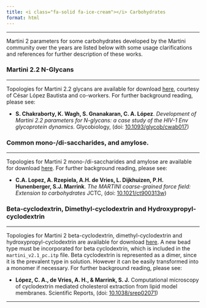 ```yaml
---
title: <i class="fa-solid fa-ice-cream"></i> Carbohydrates
format: html
---
```


<hr>

Martini 2 parameters for some carbohydrates developed by the Martini community over the years are listed below with some usage clarifications and references for further description of these works.

### Martini 2.2 N-Glycans
<hr>

Topologies for Martini 2.2 glycans are available for download [here](https://cgmartini-library.s3.ca-central-1.amazonaws.com/1_Downloads/ff_parameters/martini2/carbohydrates/PARAMETERS.itp), courtesy of César López Bautista and co-workers. For further background reading, please see:

- **S. Chakraborty,   K. Wagh,   S. Gnanakaran,   C. A. López**. *Development of Martini 2.2 parameters for N-glycans: a case study of the HIV-1 Env glycoprotein dynamics.* Glycobiology, (doi: [10.1093/glycob/cwab017](https://doi.org/10.1093/glycob/cwab017))

### Common mono-/di-saccharides, and amylose.
<hr>

Topologies for Martini 2 mono-/di-saccharides and amylose are available for download [here](https://cgmartini-library.s3.ca-central-1.amazonaws.com/1_Downloads/ff_parameters/martini2/carbohydrates/martini_v2.0_sugars.itp). For further background reading, please see:

- **C.A. Lopez, A. Rzepiela, A.H. de Vries, L. Dijkhuizen, P.H. Hunenberger, S.J. Marrink**. *The MARTINI coarse-grained force field: Extension to carbohydrates* JCTC, (doi: [10.1021/ct900313w](https://doi.org/10.1021/ct900313w))

### Beta-cyclodextrin, Dimethyl-cyclodextrin and Hydroxypropyl-cyclodextrin
<hr>

Topologies for Martini 2 beta-cyclodextrin, dimethyl-cyclodextrin and hydroxypropyl-cyclodextrin are available for download [here](https://cgmartini-library.s3.ca-central-1.amazonaws.com/1_Downloads/ff_parameters/martini2/carbohydrates/cyclodextrin.tar). A new bead type must be incorporated for beta cyclodextrin, which is included in the `martini_v2.1_pc.itp` file. Beta cyclodextrin is represented as a dimer, since it is the prevalent type in solution. However it can be easily transformed into a monomer if necessary. For further background reading, please see:

- **López, C. A., de Vries, A. H., & Marrink, S. J.** Computational microscopy of cyclodextrin mediated cholesterol extraction from lipid model membranes. Scientific Reports, (doi: [10.1038/srep02071](http://doi.org/10.1038/srep02071))

<hr>
